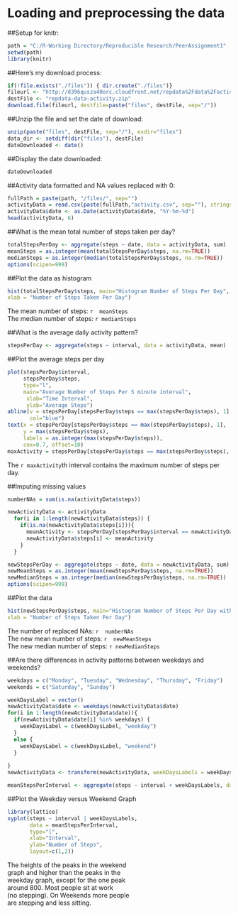 Loading and preprocessing the data
===================================
##Setup for knitr:  

```r
path = "C:/R-Working Directory/Reproducible Research/PeerAssignment1"
setwd(path)
library(knitr)
```

##Here's my download process:  

```r
if(!file.exists("./files")) { dir.create("./files")}
fileurl <- "http://d396qusza40orc.cloudfront.net/repdata%2Fdata%2Factivity.zip"
destFile <- "repdata-data-activity.zip"
download.file(fileurl, destfile=paste("files", destFile, sep="/"))
```

##Unzip the file and set the date of download:  
```r
unzip(paste("files", destFile, sep="/"), exdir="files")
data_dir <- setdiff(dir("files"), destFile)
dateDownloaded <- date()
```

##Display the date downloaded: 
```r
dateDownloaded
```

##Activity data formatted and NA values replaced with 0:  
```r
fullPath = paste(path, "/files/", sep="")
activityData = read.csv(paste(fullPath,"activity.csv", sep=""), stringsAsFactors=F)
activityData$date <- as.Date(activityData$date, "%Y-%m-%d")
head(activityData, 6)
```
##What is the mean total number of steps taken per day?

```r
totalStepsPerDay <- aggregate(steps ~ date, data = activityData, sum)
meanSteps = as.integer(mean(totalStepsPerDay$steps, na.rm=TRUE))
medianSteps = as.integer(median(totalStepsPerDay$steps, na.rm=TRUE))
options(scipen=999)
```
##Plot the data as histogram
```r
hist(totalStepsPerDay$steps, main="Histogram Number of Steps Per Day", 
xlab = "Number of Steps Taken Per Day")
```

The mean number of steps: `r  meanSteps`  
The median number of steps: `r medianSteps`  

##What is the average daily activity pattern?  
```r
stepsPerDay <- aggregate(steps ~ interval, data = activityData, mean)
```
##Plot the average steps per day
```r
plot(stepsPerDay$interval, 
     stepsPerDay$steps, 
     type="l",
     main="Average Number of Steps Per 5 minute interval",
      xlab="Time Interval", 
      ylab="Average Steps")
abline(v = stepsPerDay[stepsPerDay$steps == max(stepsPerDay$steps), 1],
       col="blue")
text(x = stepsPerDay[stepsPerDay$steps == max(stepsPerDay$steps), 1], 
     y = max(stepsPerDay$steps),
     labels = as.integer(max(stepsPerDay$steps)),
     cex=0.7, offset=10)
maxActivity = stepsPerDay[stepsPerDay$steps == max(stepsPerDay$steps), 1]
```

The `r maxActivity`th interval contains the maximum number of steps per day.  

##Imputing missing values  
```r
numberNAs = sum(is.na(activityData$steps))
```
```r
newActivityData <- activityData
  for(i in 1:length(newActivityData$steps)) {
    if(is.na(newActivityData$steps[i])){
      meanActivity <- stepsPerDay[stepsPerDay$interval == newActivityData$interval[i], 2]
      newActivityData$steps[i] <- meanActivity
    }
  }
```
```r
newStepsPerDay <- aggregate(steps ~ date, data = newActivityData, sum)
newMeanSteps = as.integer(mean(newStepsPerDay$steps, na.rm=TRUE))
newMedianSteps = as.integer(median(newStepsPerDay$steps, na.rm=TRUE))
options(scipen=999)
```

##Plot the data
```r
hist(newStepsPerDay$steps, main="Histogram Number of Steps Per Day with replaced NAs", 
xlab = "Number of Steps Taken Per Day")
```

The number of replaced NAs: `r  numberNAs`      
The new mean number of steps: `r  newMeanSteps`    
The new median number of steps: `r newMedianSteps`  

##Are there differences in activity patterns between weekdays and weekends?
```r
weekdays = c("Monday", "Tuesday", "Wednesday", "Thursday", "Friday")
weekends = c("Saturday", "Sunday")
```
```r
weekDaysLabel = vector()
newActivityData$date <- weekdays(newActivityData$date)
for(i in 1:length(newActivityData$date)){
  if(newActivityData$date[i] %in% weekdays) {
    weekDaysLabel = c(weekDaysLabel, "weekday") 
  }
  else {  
    weekDaysLabel = c(weekDaysLabel, "weekend")  
  }
  
}
newActivityData <- transform(newActivityData, weekDaysLabels = weekDaysLabel)
```
```r
meanStepsPerInterval <- aggregate(steps ~ interval + weekDaysLabels, data = newActivityData, mean)
```
##Plot the Weekday versus Weekend Graph
```r
library(lattice)
xyplot(steps ~ interval | weekDaysLabels,
       data = meanStepsPerInterval,
       type="l",
       xlab="Interval",
       ylab="Number of Steps",
       layout=c(1,2))
```
  
The heights of the peaks in the weekend  
graph and higher than the peaks in the   
weekday graph, except  for the one peak   
around 800. Most people sit at work  
(no stepping). On Weekends more people   
are stepping and less sitting.  








